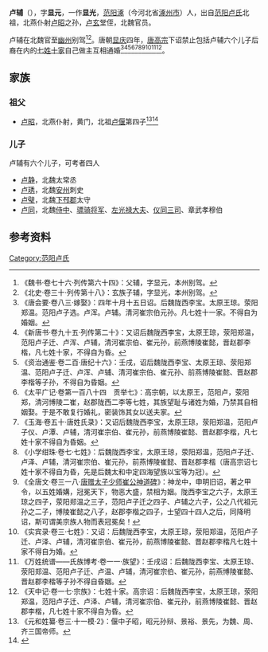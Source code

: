 '''卢辅'''（{{bd|？||？||}}），字'''显元'''，一作'''显光'''，[[范阳郡|范阳]][[涿县|涿]]（今河北省[[涿州市|涿州市]]）人，出自[[范阳卢氏|范阳卢氏]]北祖，北燕仆射[[卢昭|卢昭]]之孙，[[卢玄|卢玄]]堂侄，北魏官员。

卢辅在北魏官至[[幽州|幽州]]别驾<ref>《魏书·卷七十六·列传第六十四》：父辅，字显元，本州别驾。</ref><ref>《北史·卷三十·列传第十八》：玄族子辅，字显光，本州别驾。</ref>。唐朝[[显庆|显庆]]四年，[[唐高宗|唐高宗]]下诏禁止包括卢辅六个儿子后裔在内的[[七姓十家|七姓十家]]自己做主互相通婚<ref>《唐会要·卷八三·嫁娶》：四年十月十五日诏。后魏陇西李宝。太原王琼。荥阳郑温。范阳卢子选。卢浑。卢辅。清河崔宗伯元孙。凡七姓十一家。不得自为婚姻。</ref><ref>《新唐书·卷九十五·列传第二十》：又诏后魏陇西李宝，太原王琼，荥阳郑温，范阳卢子迁、卢浑、卢辅，清河崔宗伯、崔元孙，前燕博陵崔懿，晋赵郡李楷，凡七姓十家，不得自为昏。</ref><ref>《资治通鉴·卷二百·唐纪十六》：壬戌，诏后魏陇西李宝、太原王琼、荥阳郑温、范阳卢子迁、卢浑、卢辅、清河崔宗伯、崔元孙、前燕博陵崔懿、晋赵郡李楷等子孙，不得自为昏姻。</ref><ref>《太平广记·卷第一百八十四　贡举七》：高宗朝，以太原王，范阳卢，荥阳郑，清河博陵二崔，赵郡陇西二李等七姓，其族望耻与诸姓为婚，乃禁其自相姻娶。于是不敢复行婚礼，密装饰其女以送夫家。</ref><ref>《玉海·卷五十·唐姓氏录》：又诏后魏陇西李宝，太原王琼，荥阳郑温，范阳卢子仪、卢潭、卢辅，清河崔宗伯、崔元孙，前燕博陵崔懿、晋赵郡李楷，凡七姓十家不得自为昏姻。</ref><ref>《小学绀珠·卷七·七姓》：后魏陇西李宝，太原王琼，荥阳郑温，范阳卢子迁、卢泽、卢辅，清河崔宗伯、崔元孙，前燕博陵崔懿、晋赵郡李楷（唐高宗诏七姓十家不得自为昏，先是后魏太和中定四海望族以宝等为冠）。</ref><ref>《全唐文·卷三一八·[[s:唐贈太子少師崔公神道碑|唐赠太子少师崔公神道碑]]》：神龙中，申明旧诏，著之甲令，以五姓婚媾，冠冕天下，物恶大盛，禁相为姻。陇西李宝之六子，太原王琼之四子，荥阳郑温之三子，范阳卢子迁之四子、卢辅之六子，公之八代祖元孙之二子，博陵崔懿之八子，赵郡李楷之四子，士望四十四人之后，同降明诏，斯可谓美宗族人物而表冠冕矣！</ref><ref>《实宾录·卷三·七姓》：又诏：后魏陇西李宝，太原王琼，荥阳郑温，范阳卢子迁、卢泽、卢辅，清河崔宗伯、崔元孙，前燕博陵崔懿、晋赵郡李楷凡七姓十家不得自为婚。</ref><ref>《万姓统谱——氏族博考·卷一一·族望》：壬戌诏：后魏陇西李宝、太原王琼、荥阳郑温、范阳卢子迁、卢温、卢辅，清河崔宗伯、崔元孙，前燕博陵崔懿、晋赵郡李楷等子孙不得自昏姻。</ref><ref>《天中记·卷一七·宗族》：七姓十家。高宗诏：后魏陇西李宝，太原王琼，荥阳郑温，范阳卢子迁、卢泽、卢辅，清河崔宗伯、崔元孙，前燕博陵崔懿、晋赵郡李楷，凡七姓十家不得自为昏。</ref>。

==家族==
{{main|范阳卢氏世系图}}

===祖父===
*[[卢昭|卢昭]]，北燕仆射，黄门，北祖[[卢偃|卢偃]]第四子<ref>《元和姓纂·卷三·十一模·2》：偃中子昭，昭元孙辩、景裕、景先，为魏、周、齐三国帝师。</ref><ref>{{Cite book | author = 吴钢主编| title = 《全唐文补遗 千唐志斋新藏专辑》 | location = 西安 | publisher = 三秦出版社  | date =2006 | pages =125-126 |ISBN =7-80736-085-2| accessdate = 2015-03-14 | url = | language= zh-hant| quote = }}</ref>

===儿子===
卢辅有六个儿子，可考者四人
*[[卢静_(北魏)|卢静]]，北魏太常丞
*[[卢琇|卢琇]]，北魏[[安州|安州]]刺史
*[[卢璧_(北魏)|卢璧]]，北魏[[下邳郡|下邳郡]]太守
*[[卢同|卢同]]，北魏[[侍中|侍中]]、[[骠骑将军|骠骑将军]]、[[左光禄大夫|左光禄大夫]]、[[仪同三司|仪同三司]]、章武孝穆伯

==参考资料==
{{reflist}}

[[Category:范阳卢氏|Category:范阳卢氏]]